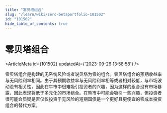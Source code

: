 ```yaml
---
title: "零贝塔组合"
slug: "/learn/wiki/zero-betaportfolio-101502"
id: "101502"
hide_table_of_contents: true
---
```



# 零贝塔组合

<ArticleMeta id={101502} updatedAt={'2023-09-26 13:58:58'} />
<div className='border-solid border-b border-t-0 my-4 border-[var(--ifm-color-gray-300)]' />

零贝塔组合是构建的无系统风险或者说贝塔为零的组合。零贝塔组合的预期收益率与无风险利率相同。由于其预期收益率与无风险利率相等或者相对较低，与市场波动没有相关性，因此在牛市中很难吸引投资者的兴趣，因为这样的组合没有市场暴露，因此表现将低于多元化的市场组合。在熊市中可能会吸引一些兴趣，但投资者很可能会质疑是否仅仅投资于无风险的短期国债是一个更好且更便宜的零成本投资组合的替代方案。
